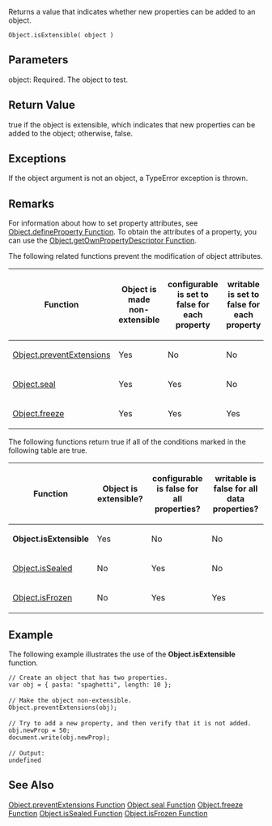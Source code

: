 Returns a value that indicates whether new properties can be added to an object.

 Object.isExtensible( object )
==Parameters==
; object: Required. The object to test.

==Return Value==
true if the object is extensible, which indicates that new properties can be added to the object; otherwise, false.


==Exceptions==
If the object argument is not an object, a TypeError exception is thrown.


==Remarks==
For information about how to set property attributes, see [[javascript/Object/defineProperty|Object.defineProperty Function]]. To obtain the attributes of a property, you can use the [[javascript/Object/getOwnPropertyDescriptor|Object.getOwnPropertyDescriptor Function]].

The following related functions prevent the modification of object attributes.

{| class='wikitable'
|-
! Function
! Object is made non-extensible
! configurable is set to false for each property
! writable is set to false for each property
|-
| [[javascript/Object/preventExtensions|Object.preventExtensions]]
| Yes
| No
| No
|-
| [[javascript/Object/seal|Object.seal]]
| Yes
| Yes
| No
|-
| [[javascript/Object/freeze|Object.freeze]]
| Yes
| Yes
| Yes
|}
The following functions return true if all of the conditions marked in the following table are true.

{| class='wikitable'
|-
! Function
! Object is extensible?
! configurable is false for all properties?
! writable is false for all data properties?
|-
| '''Object.isExtensible'''
| Yes
| No
| No
|-
| [[javascript/Object/isSealed|Object.isSealed]]
| No
| Yes
| No
|-
| [[javascript/Object/isFrozen|Object.isFrozen]]
| No
| Yes
| Yes
|}

==Example==
The following example illustrates the use of the '''Object.isExtensible''' function.

 // Create an object that has two properties.
 var obj = { pasta: "spaghetti", length: 10 };
 
 // Make the object non-extensible.
 Object.preventExtensions(obj);
 
 // Try to add a new property, and then verify that it is not added.
 obj.newProp = 50;
 document.write(obj.newProp);
 
 // Output:
 undefined

==See Also==

              

              

              

              

              
[[javascript/Object/preventExtensions|Object.preventExtensions Function]]
[[javascript/Object/seal|Object.seal Function]]
[[javascript/Object/freeze|Object.freeze Function]]
[[javascript/Object/isSealed|Object.isSealed Function]]
[[javascript/Object/isFrozen|Object.isFrozen Function]]
